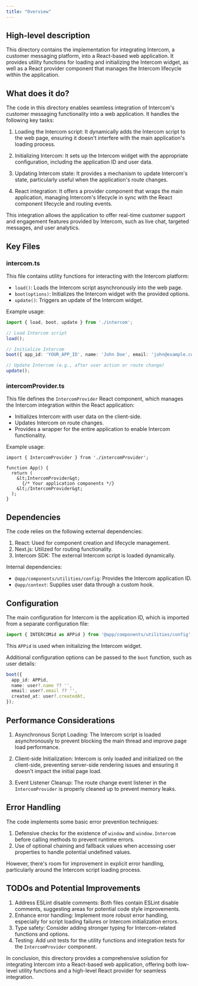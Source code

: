 ```yaml
---
title: "Overview"
---
```


## High-level description
This directory contains the implementation for integrating Intercom, a customer messaging platform, into a React-based web application. It provides utility functions for loading and initializing the Intercom widget, as well as a React provider component that manages the Intercom lifecycle within the application.

## What does it do?
The code in this directory enables seamless integration of Intercom's customer messaging functionality into a web application. It handles the following key tasks:

1. Loading the Intercom script: It dynamically adds the Intercom script to the web page, ensuring it doesn't interfere with the main application's loading process.

2. Initializing Intercom: It sets up the Intercom widget with the appropriate configuration, including the application ID and user data.

3. Updating Intercom state: It provides a mechanism to update Intercom's state, particularly useful when the application's route changes.

4. React integration: It offers a provider component that wraps the main application, managing Intercom's lifecycle in sync with the React component lifecycle and routing events.

This integration allows the application to offer real-time customer support and engagement features provided by Intercom, such as live chat, targeted messages, and user analytics.

## Key Files

### intercom.ts
This file contains utility functions for interacting with the Intercom platform:

- `load()`: Loads the Intercom script asynchronously into the web page.
- `boot(options)`: Initializes the Intercom widget with the provided options.
- `update()`: Triggers an update of the Intercom widget.

Example usage:
```typescript
import { load, boot, update } from './intercom';

// Load Intercom script
load();

// Initialize Intercom
boot({ app_id: 'YOUR_APP_ID', name: 'John Doe', email: 'john@example.com' });

// Update Intercom (e.g., after user action or route change)
update();
```

### intercomProvider.ts
This file defines the `IntercomProvider` React component, which manages the Intercom integration within the React application:

- Initializes Intercom with user data on the client-side.
- Updates Intercom on route changes.
- Provides a wrapper for the entire application to enable Intercom functionality.

Example usage:
```tsx
import { IntercomProvider } from './intercomProvider';

function App() {
  return (
    &lt;IntercomProvider&gt;
      {/* Your application components */}
    &lt;/IntercomProvider&gt;
  );
}
```

## Dependencies
The code relies on the following external dependencies:

1. React: Used for component creation and lifecycle management.
2. Next.js: Utilized for routing functionality.
3. Intercom SDK: The external Intercom script is loaded dynamically.

Internal dependencies:
- `@app/components/utilities/config`: Provides the Intercom application ID.
- `@app/context`: Supplies user data through a custom hook.

## Configuration
The main configuration for Intercom is the application ID, which is imported from a separate configuration file:

```typescript
import { INTERCOMid as APPid } from '@app/components/utilities/config';
```

This `APPid` is used when initializing the Intercom widget.

Additional configuration options can be passed to the `boot` function, such as user details:

```typescript
boot({
  app_id: APPid,
  name: user?.name ?? '',
  email: user?.email ?? '',
  created_at: user?.createdAt,
});
```

## Performance Considerations
1. Asynchronous Script Loading: The Intercom script is loaded asynchronously to prevent blocking the main thread and improve page load performance.

2. Client-side Initialization: Intercom is only loaded and initialized on the client-side, preventing server-side rendering issues and ensuring it doesn't impact the initial page load.

3. Event Listener Cleanup: The route change event listener in the `IntercomProvider` is properly cleaned up to prevent memory leaks.

## Error Handling
The code implements some basic error prevention techniques:

1. Defensive checks for the existence of `window` and `window.Intercom` before calling methods to prevent runtime errors.
2. Use of optional chaining and fallback values when accessing user properties to handle potential undefined values.

However, there's room for improvement in explicit error handling, particularly around the Intercom script loading process.

## TODOs and Potential Improvements
1. Address ESLint disable comments: Both files contain ESLint disable comments, suggesting areas for potential code style improvements.
2. Enhance error handling: Implement more robust error handling, especially for script loading failures or Intercom initialization errors.
3. Type safety: Consider adding stronger typing for Intercom-related functions and options.
4. Testing: Add unit tests for the utility functions and integration tests for the `IntercomProvider` component.

In conclusion, this directory provides a comprehensive solution for integrating Intercom into a React-based web application, offering both low-level utility functions and a high-level React provider for seamless integration.